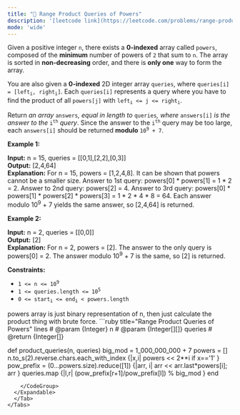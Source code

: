 ```yaml
---
title: "🧀 Range Product Queries of Powers"
description: '[leetcode link](https://leetcode.com/problems/range-product-queries-of-powers/description/)'
mode: 'wide'
---
```

<Tabs>
  <Tab title="Question" icon="circle-question" iconType="regular">
    <Card>
      <p>Given a positive integer <code>n</code>, there exists a <strong>0-indexed</strong> array called <code>powers</code>, composed of the <strong>minimum</strong> number of powers of <code>2</code> that sum to <code>n</code>. The array is sorted in <strong>non-decreasing</strong> order, and there is <strong>only one</strong> way to form the array.</p>  <p>You are also given a <strong>0-indexed</strong> 2D integer array <code>queries</code>, where <code>queries[i] = [left<sub>i</sub>, right<sub>i</sub>]</code>. Each <code>queries[i]</code> represents a query where you have to find the product of all <code>powers[j]</code> with <code>left<sub>i</sub> &lt;= j &lt;= right<sub>i</sub></code>.</p>  <p>Return<em> an array </em><code>answers</code><em>, equal in length to </em><code>queries</code><em>, where </em><code>answers[i]</code><em> is the answer to the </em><code>i<sup>th</sup></code><em> query</em>. Since the answer to the <code>i<sup>th</sup></code> query may be too large, each <code>answers[i]</code> should be returned <strong>modulo</strong> <code>10<sup>9</sup> + 7</code>.</p>   <p><strong class="example">Example 1:</strong></p>   <strong>Input:</strong> n = 15, queries = [[0,1],[2,2],[0,3]] <br/> <strong>Output:</strong> [2,4,64] <br/> <strong>Explanation:</strong> For n = 15, powers = [1,2,4,8]. It can be shown that powers cannot be a smaller size. Answer to 1st query: powers[0] * powers[1] = 1 * 2 = 2. Answer to 2nd query: powers[2] = 4. Answer to 3rd query: powers[0] * powers[1] * powers[2] * powers[3] = 1 * 2 * 4 * 8 = 64. Each answer modulo 10<sup>9</sup> + 7 yields the same answer, so [2,4,64] is returned.   <p><strong class="example">Example 2:</strong></p>   <strong>Input:</strong> n = 2, queries = [[0,0]] <br/> <strong>Output:</strong> [2] <br/> <strong>Explanation:</strong> For n = 2, powers = [2]. The answer to the only query is powers[0] = 2. The answer modulo 10<sup>9</sup> + 7 is the same, so [2] is returned.    <p><strong>Constraints:</strong></p>  <ul>  <li><code>1 &lt;= n &lt;= 10<sup>9</sup></code></li>  <li><code>1 &lt;= queries.length &lt;= 10<sup>5</sup></code></li>  <li><code>0 &lt;= start<sub>i</sub> &lt;= end<sub>i</sub> &lt; powers.length</code></li> </ul> 
    </Card>
  </Tab>
  <Tab title="Solution" icon="lightbulb" iconType="regular" >
    <Card>
      powers array is just binary representation of n, then just calculate the product thing with brute force.
</Card>
  <Expandable title="code">
    <CodeGroup dropdown>
```ruby title="Range Product Queries of Powers" lines
# @param {Integer} n
# @param {Integer[][]} queries
# @return {Integer[]}

def product_queries(n, queries)
  big_mod = 1_000_000_000 + 7
  powers = []
  n.to_s(2).reverse.chars.each_with_index {|x,i| powers << 2**i if x=='1' }
  pow_prefix = (0...powers.size).reduce([1]) {|arr, i| arr << arr.last*powers[i]; arr }
  queries.map {|l,r| (pow_prefix[r+1]/pow_prefix[l]) % big_mod }
end
```
    </CodeGroup>
  </Expandable>
  </Tab>
</Tabs>